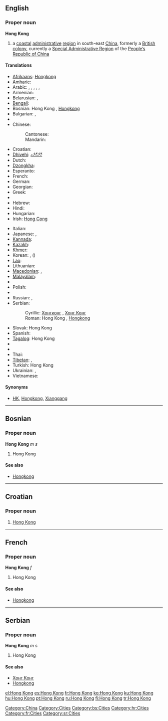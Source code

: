 {{wikipedia}}
{{also|Hongkong|Hong-Kong|Hồng Kông}}
==English==
{{wikipedia}}

===Proper noun===
'''Hong Kong'''

# a [[coastal]] [[administrative]] [[region]] in south-east [[China]], formerly a [[British]] [[colony]], currently a [[Special Administrative Region]] of the [[People's Republic of China|People’s Republic of China]]

====Translations====
{{trans-top|coastal administrative region in south-east China}}
* [[Afrikaans]]: [[Hongkong]]
* [[Amharic]]: {{t|am|ሆንግ ኮንግ|sc=Ethi}}
* Arabic: {{t|ar|هونغ كونغ|m|tr=hungh kungh|sc=Arab}},  {{t|ar|هونغكونغ|m|tr=hunghkungh|sc=Arab}},  {{t|ar|هونكونغ|m|tr=hunkungh|sc=Arab}},  {{t|ar|هونجكونج|m|tr=hungkung|sc=Arab}},  {{t|ar|هونج كونج|m|tr=hung kung|sc=Arab}},  {{t|ar|هونكونج|m|tr=hunkung|sc=Arab}}
* Armenian: {{t|hy|Հոնկոնգ|tr=Honkong|sc=Armn}}
* Belarusian: {{t|be|Ганконг|m|tr=Hankónh|sc=Cyrl}},  {{t|be|Сянган|m|tr=Sjanhán|sc=Cyrl}}
* [[Bengali]]: {{t|bn|হংকং|sc=Beng}}
* Bosnian: Hong Kong {{m}}, [[Hongkong]] {{m}}
* Bulgarian: {{t|bg|Хонконг|m|tr=Honkong|sc=Cyrl}},  {{t|bg|Сянган|m|tr=Sjangán|sc=Cyrl}}
* {{trreq|Burmese}}
* Chinese:
*: Cantonese: {{tø|yue|香港|tr=heung1 gong2}}
*: Mandarin: {{t|zh|香港|tr=Xiānggǎng|sc=Hani}} <!-- rm [[香江]] (Xiāngjiāng) -->
* Croatian: {{t-|hr|Hong Kong|m}}
* [[Dhivehi]]: [[ހޮންކޮންގ]]
* Dutch: {{t-|nl|Hongkong}}
* [[Dzongkha]]: {{t|dz|ཧོང་ཀོང|sc=Tibt}}
* Esperanto: {{t|eo|Honkongo}}
* French: {{t|fr|Hongkong|f}}
* German: {{t-|de|Hongkong|n}}
* Georgian: {{t|ka|ჰონგკონგი|sc=Geor}}
* Greek: {{t|el|Χόνγκ Κόνγκ|tr=Hóng Kóng|sc=Grek}}
* {{trreq|Gujarati}}
* Hebrew: {{t|he|הונג קונג|sc=Hebr}}
* Hindi: {{t|hi|हांग कांग|sc=Deva}}
* Hungarian: {{t+|hu|Hongkong}}
* Irish: [[Hong Cong]]
{{trans-mid}}
* Italian: {{t|it|Hong Kong|f}}
* Japanese: {{t|ja|香港|tr=ほんこん, Honkon|sc=Jpan}},  {{t|ja|ホンコン|tr=Honkon|sc=Jpan}}
* [[Kannada]]: {{t|kn|ಹಾಂಗ್ ಕಾಂಗ್|sc=Knda}}
* [[Kazakh]]: {{t|kk|Шәңғаң|sc=Cyrl}}
* [[Khmer]]: {{t|km|ហុងកុង|sc=Khmr}}
* Korean: {{t|ko|홍콩|tr=Hongkong|sc=Kore}},  {{t|ko|향항|tr=hyanghang|sc=Kore}} ({{t|ko|sc=Kore|香港|tr=hyanghang}})
* [[Lao]]: {{t|lo|ຮ່ອງກົງ|sc=Laoo}}
* Lithuanian: {{t|lt|Honkongas|m}}
* [[Macedonian]]: {{t-|mk|Хонгконг|m|tr=Hongkóng|sc=Cyrl|xs=Macedonian}},  {{t-|mk|Хонг Конг|m|tr=Hong Kong|sc=Cyrl|xs=Macedonian}}
* [[Malayalam]]: {{t|ml|ഹോങ്കോങ്|sc=Mlym}}
* {{trreq|Oriya}}
* Polish: {{t+|pl|Hongkong}}
* {{trreq|Punjabi}}
* Russian: {{t+|ru|Гонконг|m|tr=Gonkóng|sc=Cyrl}}, {{t-|ru|Сянган|m|tr=Sjangán|sc=Cyrl}}
* Serbian:
*: Cyrillic: [[Хонгконг]] {{m}}, [[Хонг Конг]] {{m}}
*: Roman: Hong Kong {{m}}, [[Hongkong]] {{m}}
* Slovak: Hong Kong {{m}}
* Spanish: {{t-|es|Hong-Kong}}
* [[Tagalog]]: Hong Kong
* {{trreq|Tamil}}
* {{trreq|Telugu}}
* Thai: {{t|th|เขตบริหารพิเศษฮ่องกง|sc=Thai}}
* [[Tibetan]]: {{t|bo|ཞང་ཀང་།|sc=Tibt}},  {{t|bo|ཧོང་ཀོང༌།|sc=Tibt}}
* Turkish: Hong Kong
* Ukrainian: {{t|uk|Гонконг|m|tr=Honkónh|sc=Cyrl}},  {{t|uk|Сянган|m|tr=Sjanhán|sc=Cyrl}}
* Vietnamese: {{t|vi|Hồng Kông}}
{{trans-bottom}}

====Synonyms====
* {{sense|region in China}} [[HK]], [[Hongkong]], [[Xianggang#English|Xianggang]]

[[Category:China]]
[[Category:Cities]]

----

==Bosnian==

===Proper noun===
'''Hong Kong''' ''m s''

# Hong Kong

====See also====
* [[Hongkong#Bosnian|Hongkong]]

[[Category:bs:Cities]]

----

==Croatian==

===Proper noun===
{{infl|hr|proper noun|g=m}}

# [[#English|Hong Kong]]

[[Category:hr:Cities]]

----

==French==

===Proper noun===
'''Hong Kong''' ''f''

# Hong Kong

====See also====
* [[Hongkong#French|Hongkong]]

[[Category:fr:Cities]]

----

==Serbian==

===Proper noun===
'''Hong Kong''' ''m s''

# Hong Kong

====See also====
* [[Хонг Конг#Serbian|Хонг Конг]]
* [[Hongkong#Serbian|Hongkong]]

[[Category:sr:Cities]]

[[el:Hong Kong]]
[[es:Hong Kong]]
[[fr:Hong Kong]]
[[ko:Hong Kong]]
[[ku:Hong Kong]]
[[hu:Hong Kong]]
[[pt:Hong Kong]]
[[ru:Hong Kong]]
[[fi:Hong Kong]]
[[tr:Hong Kong]]